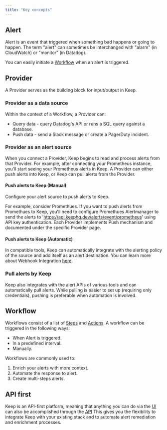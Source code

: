 ```yaml
---
title: "Key concepts"
---
```

## Alert
Alert is an event that triggered when something bad happens or going to happen.
The term "alert" can sometimes be interchanged with "alarm" (in CloudWatch) or "monitor" (in Datadog).

You can easily initiate a [Workflow](#workflow) when an alert is triggered.

## Provider
A Provider serves as the building block for input/output in Keep.

### Provider as a data source
Within the context of a Workflow, a Provider can:
- Query data - query Datadog's API or runs a SQL query against a database.
- Push data - send a Slack message or create a PagerDuty incident.

### Provider as an alert source
When you connect a Provider, Keep begins to read and process alerts from that Provider. For example, after connecting your Prometheus instance, you'll start seeing your Prometheus alerts in Keep.
A Provider can either push alerts into Keep, or Keep can pull alerts from the Provider.

#### Push alerts to Keep (Manual)
Configure your alert source to push alerts to Keep.

For example, consider Promethues. If you want to push alerts from Promethues to Keep, you'll need to configure Promethues Alertmanager to send the alerts to
'https://api.keephq.dev/alerts/event/prometheus' using API key authentication. Each Provider implements Push mechanism and documented under the specific Provider page.

#### Push alerts to Keep (Automatic)
In compatible tools, Keep can automatically integrate with the alerting policy of the source and add itself as an alert destination. You can learn more about Webhook Integration [here](/platform/providers#webhook-integration).

### Pull alerts by Keep
Keep also integrates with the alert APIs of various tools and can automatically pull alerts. While pulling is easier to set up (requiring only credentials), pushing is preferable when automation is involved.

## Workflow
Workflows consist of a list of [Steps](/workflows/overview#steps) and [Actions](/workflows/overview#steps).
A workflow can be triggered in the following ways:
- When Alert is triggered.
- In a predefined interval.
- Manually.

Workflows are commonly used to:
1. Enrich your alerts with more context.
2. Automate the response to alert.
3. Create multi-steps alerts.

## API first
Keep is an API-first platform, meaning that anything you can do via the [UI](ui/) can also be accomplished through the [API](api/)
This gives you the flexibility to integrate Keep with your existing stack and to automate alert remediation and enrichment processes.
